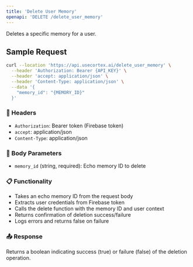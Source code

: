 ```yaml
---
title: 'Delete User Memory'
openapi: 'DELETE /delete_user_memory'
---
```


Deletes a specific memory for a user.

## Sample Request

```bash
curl --location 'https://api.usecortex.ai/delete_user_memory' \
  --header 'Authorization: Bearer {API_KEY}' \
  --header 'accept: application/json' \
  --header 'Content-Type: application/json' \
  --data '{
    "memory_id": "{MEMORY_ID}"
  }'
```

### 🔐 Headers
- `Authorization`: Bearer token (Firebase token)
- `accept`: application/json
- `Content-Type`: application/json

### 🧾 Body Parameters
- `memory_id` (string, required): Echo memory ID to delete

### 📋 Functionality
- Takes an echo memory ID from the request body
- Extracts user credentials from Firebase token
- Calls the delete function with the memory ID and user context
- Returns confirmation of deletion success/failure
- Logs errors and returns false on failure

### 📤 Response
Returns a boolean indicating success (true) or failure (false) of the deletion operation. 